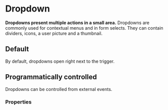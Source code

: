 # Dropdown

**Dropdowns present multiple actions in a small area.**
Dropdowns are commonly used for contextual menus and in form selects. They can contain dividers, icons, a user picture and a thumbnail.

## Default

By default, dropdowns open right next to the trigger.

<DemoBlock demo="default" withThemeSwitcher />

## Programmatically controlled

Dropdowns can be controlled from external events.

<DemoBlock demo="target" withThemeSwitcher />

### Properties

<PropTable component="Dropdown" />
